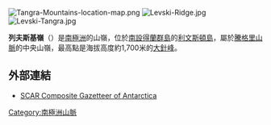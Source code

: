 [[Image:Tangra-Mountains-location-map.png|thumb]]
[[Image:Levski-Ridge.jpg|thumb]]
[[Image:Levski-Tangra.jpg|thumb]]

{{coord|62|39|45|S|60|03|00|W|display=title}}

'''列夫斯基嶺'''（{{lang-bg|Хребет Левски}}）是[[南極洲|南極洲]]的山嶺，位於[[南設得蘭群島|南設得蘭群島]]的[[利文斯頓島|利文斯頓島]]，屬於[[騰格里山脈|騰格里山脈]]的中央山嶺，最高點是海拔高度約1,700米的[[大針峰|大針峰]]。

==外部連結==
* [http://data.aad.gov.au/aadc/gaz/scar/ SCAR Composite Gazetteer of Antarctica]{{WebCite|url=https://www.webcitation.org/5ug2CfC7m?url=http://data.aad.gov.au/aadc/gaz/scar/ |date=20101202140255 |dateformat=iso }}

{{Antarctica-geo-stub}}
[[Category:南極洲山脈|Category:南極洲山脈]]